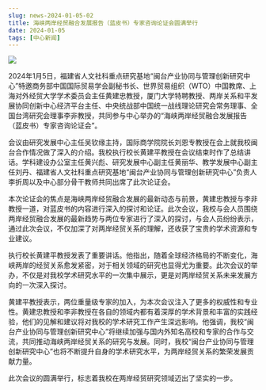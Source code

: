 ```yaml
---
slug: news-2024-01-05-02
title: 海峡两岸经贸融合发展报告（蓝皮书）专家咨询论证会圆满举行
date: 2024-01-05
tags: [中心新闻]
---
```


![](https://fjticmirc-news-img-1373554746.cos.ap-nanjing.myqcloud.com/news/2024-01-05-01.jpg)

<!-- 在此粘贴正文（可直接从 Word 粘贴，建议适当加小标题/加粗，并使用 /img/news/ 路径插图） -->

2024年1月5日，福建省人文社科重点研究基地“闽台产业协同与管理创新研究中心”特邀商务部中国国际贸易学会副秘书长、世界贸易组织（WTO）中国教席、上海对外经贸大学学术委员会主任黄建忠教授，厦门大学特聘教授、两岸关系和平发展协同创新中心经济平台主任、中央统战部中国统一战线理论研究会常务理事、全国台湾研究会理事李非教授，共同参与中心举办的“海峡两岸经贸融合发展报告（蓝皮书）专家咨询论证会”。

会议由研究发展中心主任吴钦缘主持，国际商学院院长刘恩专教授在会上就我校闽台合作情况做了深入的介绍。我校执行校长黄建平教授在会议结束时作了总结讲话。学科建设办公室主任黄兴彪、研究发展中心副主任黄丽华、教学发展中心副主任刘丹、福建省人文社科重点研究基地“闽台产业协同与管理创新研究中心”负责人李折周以及中心部分骨干教师共同出席了此次论证会。

本次论证会的焦点是海峡两岸经贸融合发展的最新动态与前景，黄建忠教授与李非教授一道，对蓝皮书的内容进行深入的探讨和论证。此次会议，我校与会人员围绕两岸经贸融合发展的最新趋势与两位专家进行了深入的探讨，与会人员纷纷表示，通过此次会议，不仅加深了对两岸经贸关系的理解，还收获了宝贵的学术资源和专业建议。

执行校长黄建平教授发表了重要讲话。他指出，随着全球经济格局的不断变化，海峡两岸的经贸关系愈发紧密，对于相关领域的研究也显得尤为重要。此次会议的举办，不仅是对我校学术研究水平的一次集中展示，更是对两岸经贸关系未来发展方向的一次深入探讨。

黄建平教授表示，两位重量级专家的加入，为本次会议注入了更多的权威性和专业性。黄建忠教授和李非教授在各自的领域内都有着深厚的学术背景和丰富的实践经验，他们的见解和建议将对我校的学术研究工作产生深远影响。他强调，我校“闽台产业协同与管理创新研究中心”将继续加强与国内外知名高校和专家的合作与交流，共同推动海峡两岸经贸关系的研究与发展。同时，我校“闽台产业协同与管理创新研究中心”也将不断提升自身的学术研究水平，为两岸经贸关系的繁荣发展贡献力量。

此次会议的圆满举行，标志着我校在两岸经贸研究领域迈出了坚实的一步。
